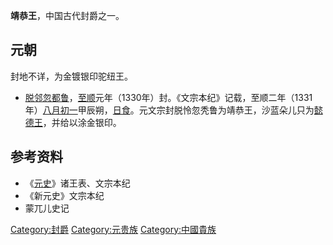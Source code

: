 '''靖恭王'''，中国古代封爵之一。
==元朝==
封地不详，为金镀银印驼纽王。
*[[脱邻忽都鲁|脱邻忽都鲁]]，[[至顺|至顺]]元年（1330年）封。《文宗本纪》记载，至顺二年（1331年）[[八月初一|八月初一]]甲辰朔，[[日食|日食]]。元文宗封脱怜忽秃鲁为靖恭王，沙蓝朵儿只为[[懿德王|懿德王]]，并给以涂金银印。
==参考资料==
*《[[元史|元史]]》诸王表、文宗本纪
*《新元史》文宗本纪
*蒙兀儿史记

{{元朝藩王}}

[[Category:封爵|Category:封爵]]
[[Category:元贵族|Category:元贵族]]
[[Category:中國貴族|Category:中國貴族]]